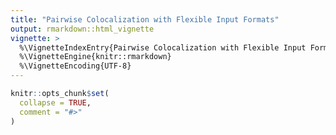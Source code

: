 ```yaml
---
title: "Pairwise Colocalization with Flexible Input Formats"
output: rmarkdown::html_vignette
vignette: >
  %\VignetteIndexEntry{Pairwise Colocalization with Flexible Input Formats}
  %\VignetteEngine{knitr::rmarkdown}
  %\VignetteEncoding{UTF-8}
---
```


```r
knitr::opts_chunk$set(
  collapse = TRUE,
  comment = "#>"
)
```
